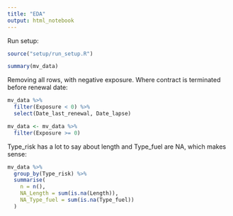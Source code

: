 ```yaml
---
title: "EDA"
output: html_notebook
---
```


Run setup:

```r
source("setup/run_setup.R")
```

```r
summary(mv_data)
```

Removing all rows, with negative exposure. Where contract is terminated before renewal date:
```r
mv_data %>% 
  filter(Exposure < 0) %>% 
  select(Date_last_renewal, Date_lapse)

mv_data <- mv_data %>% 
  filter(Exposure >= 0)
```

Type_risk has a lot to say about length and Type_fuel are NA, which makes sense:

```r
mv_data %>%
  group_by(Type_risk) %>%
  summarise(
    n = n(),
    NA_Length = sum(is.na(Length)),
    NA_Type_fuel = sum(is.na(Type_fuel))
  )
```

